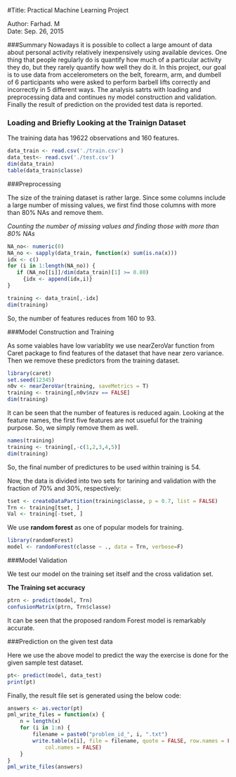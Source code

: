#Title: Practical Machine Learning Project

Author: Farhad. M   
Date: Sep. 26, 2015




###Summary
Nowadays it is possible to collect a large amount of data about personal activity relatively inexpensively using available devices. One thing that people regularly do is quantify how much of a particular activity they do, but they rarely quantify how well they do it. In this project, our goal is to use data from accelerometers on the belt, forearm, arm, and dumbell of 6 participants who were asked to perform barbell lifts correctly and incorrectly in 5 different ways. The analysis satrts with loading and preprocessing data and continues ny model construction and validation. Finally the result of prediction on the provided test data is reported. 


### Loading and Briefly Looking at the Trainign Dataset

The training data has 19622 observations and 160 features.

```r
data_train <- read.csv('./train.csv')
data_test<- read.csv('./test.csv')
dim(data_train)
table(data_train$classe)
```

###Preprocessing

The size of the training dataset is rather large. Since some columns include a large number of missing values, we first find those columns with more than 80% NAs and remove them.

*Counting the number of missing values and finding those with more than 80% NAs*

```r
NA_no<- numeric(0)
NA_no <- sapply(data_train, function(x) sum(is.na(x)))
idx <- c()
for (i in 1:length(NA_no)) {
   if (NA_no[[i]]/dim(data_train)[1] >= 0.80)
     {idx <- append(idx,i)}
}

training <- data_train[,-idx]
dim(training)
```

So, the number of features reduces from 160 to 93. 


###Model Construction and Training

As some vaiables have low variablity we use nearZeroVar function from Caret package to find features of the dataset that have near zero variance. Then we remove these predictors from the training dataset.


```r
library(caret)
set.seed(12345)
n0v <- nearZeroVar(training, saveMetrics = T)
training <- training[,n0v$nzv == FALSE]
dim(training)
```

It can be seen that the number of features is reduced again. 
Looking at the feature names, the first five features are not usueful for the training purpose. So, we simply remove them as well. 

```r
names(training)
training <- training[,-c(1,2,3,4,5)]
dim(training)
```

So, the final number of predictures to be used within training is 54.

Now, the data is divided into two sets for tarining and validation with the fraction of 70% and 30%, respectively:

```r
tset <- createDataPartition(training$classe, p = 0.7, list = FALSE)
Trn <- training[tset, ]
Val <- training[-tset, ]
```

We use **random forest** as one of popular models for training.

```r
library(randomForest)
model <- randomForest(classe ~ ., data = Trn, verbose=F)
```

###Model Validation

We test our model on the training set itself and the cross validation set.

**The Training set accuracy**

```r
ptrn <- predict(model, Trn)
confusionMatrix(ptrn, Trn$classe)
```

It can be seen that the proposed random Forest model is remarkably accurate.


###Prediction on the given test data

Here we use the above model to predict the way the exercise is done for the given sample test dataset.

```r
pt<- predict(model, data_test)
print(pt)
```


Finally, the result file set is generated using the below code: 

```r
answers <- as.vector(pt)
pml_write_files = function(x) {
    n = length(x)
    for (i in 1:n) {
        filename = paste0("problem_id_", i, ".txt")
        write.table(x[i], file = filename, quote = FALSE, row.names = FALSE, 
            col.names = FALSE)
    }
}
pml_write_files(answers)
```